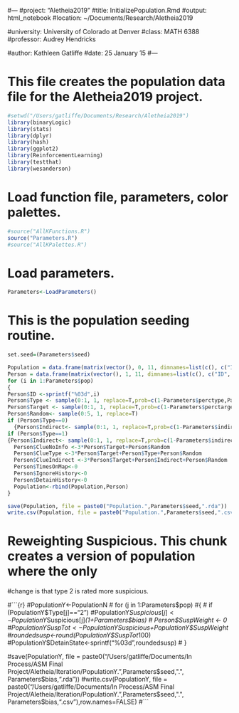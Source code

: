 #---
#project: "Aletheia2019"
#title: InitializePopulation.Rmd
#output: html_notebook
#location: ~/Documents/Research/Aletheia2019

#university: University of Colorado at Denver
#class: MATH 6388
#professor: Audrey Hendricks

#author: Kathleen Gatliffe
#date: 25 January 15
#---

# This file creates the population data file for the Aletheia2019 project.

```r
#setwd("/Users/gatliffe/Documents/Research/Aletheia2019")
library(binaryLogic)
library(stats)
library(dplyr)
library(hash)
library(ggplot2)
library(ReinforcementLearning)
library(testthat)
library(wesanderson)
```

# Load function file, parameters, color palettes.

```r
#source("AllKFunctions.R")
source("Parameters.R")
#source("AllKPalettes.R")
```

# Load parameters.

```r
Parameters<-LoadParameters()
```

# This is the population seeding routine.

```r

set.seed=(Parameters$seed)

Population = data.frame(matrix(vector(), 0, 11, dimnames=list(c(), c("ID", "Type","Target", "Random", "Indirect","ClueNoInfo", "ClueType", "ClueIndirect", "TimesOnMap","IgnoreHistory", "DetainHistory" ))),stringsAsFactors=F)
Person = data.frame(matrix(vector(), 1, 11, dimnames=list(c(), c("ID", "Type","Target", "Random", "Indirect","ClueNoInfo", "ClueType", "ClueIndirect","TimesOnMap","IgnoreHistory", "DetainHistory"))),stringsAsFactors=F)
for (i in 1:Parameters$pop)
{
Person$ID <-sprintf("%03d",i)
Person$Type <- sample(0:1, 1, replace=T,prob=c(1-Parameters$perctype,Parameters$perctype))
Person$Target <- sample(0:1, 1, replace=T,prob=c(1-Parameters$perctarget,Parameters$perctarget))
Person$Random<- sample(0:5, 1, replace=T)
if (Person$Type==0)
  {Person$Indirect<- sample(0:1, 1, replace=T,prob=c(1-Parameters$indirect0,Parameters$indirect0))}
if (Person$Type==1)
{Person$Indirect<- sample(0:1, 1, replace=T,prob=c(1-Parameters$indirect1,1-Parameters$indirect1))}
  Person$ClueNoInfo <-3*Person$Target+Person$Random
  Person$ClueType <-3*Person$Target+Person$Type+Person$Random
  Person$ClueIndirect <-3*Person$Target+Person$Indirect+Person$Random  
  Person$TimesOnMap<-0
  Person$IgnoreHistory<-0
  Person$DetainHistory<-0
  Population<-rbind(Population,Person)
}

save(Population, file = paste0("Population.",Parameters$seed,".rda"))
write.csv(Population, file = paste0("Population.",Parameters$seed,".csv"),row.names=FALSE)
```

# Reweighting Suspicious. This chunk creates a version of population where the only 
#change is that type 2 is rated more suspicious.

#```{r}
#PopulationY<-PopulationN
#  for (j in 1:Parameters$pop)
#{
#    if (PopulationY$Type[j]=="2")
#PopulationY$Suspicious[j] <- PopulationY$Suspicious[j]*(1+Parameters$bias)
#    Person$SuspWeight <- 0
#PopulationY$SuspTot <-PopulationY$Suspicious+PopulationY$SuspWeight
#roundedsusp<-round(PopulationY$SuspTot*100)
#PopulationY$DetainState<-sprintf("%03d",roundedsusp)
#  }

#save(PopulationY, file = paste0("/Users/gatliffe/Documents/In Process/ASM Final Project/Aletheia/Iteration/PopulationY.",Parameters$seed,".", Parameters$bias,".rda"))
#write.csv(PopulationY, file = paste0("/Users/gatliffe/Documents/In Process/ASM Final Project/Aletheia/Iteration/PopulationY.",Parameters$seed,".", Parameters$bias,".csv"),row.names=FALSE)
#```
